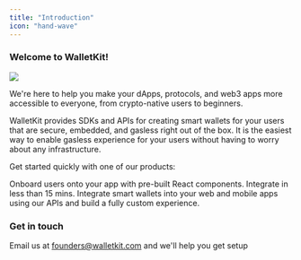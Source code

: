 ```yaml
---
title: "Introduction"
icon: "hand-wave"
---
```


### Welcome to WalletKit!

<img noZoom src="/images/welcome.png" />

We're here to help you make your dApps, protocols, and web3 apps more accessible to everyone, from crypto-native users to beginners.

WalletKit provides SDKs and APIs for creating smart wallets for your users that are secure, embedded, and gasless right out of the box. It is the easiest way to enable gasless experience for your users without having to worry about any infrastructure.

Get started quickly with one of our products:

<CardGroup cols={2}>
    <Card title="Connect" icon="react" href="/connect/overview">
        Onboard users onto your app with pre-built React components. Integrate in less than 15 mins.
    </Card>
    <Card title="Wallets API"  icon="code" href="/wallets-api/overview">
    Integrate smart wallets into your web and mobile apps using our APIs and build a fully custom experience.
    </Card>
</CardGroup>

### Get in touch

Email us at founders@walletkit.com and we'll help you get setup
